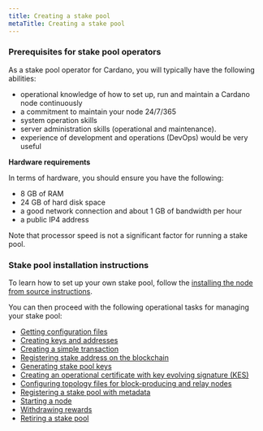 ```yaml
---
title: Creating a stake pool
metaTitle: Creating a stake pool
---
```


### Prerequisites for stake pool operators

As a stake pool operator for Cardano, you will typically have the following
abilities:

- operational knowledge of how to set up, run and maintain a Cardano node
  continuously
- a commitment to maintain your node 24/7/365
- system operation skills
- server administration skills (operational and maintenance).
- experience of development and operations (DevOps) would be very useful

**Hardware requirements**

In terms of hardware, you should ensure you have the following:

- 8 GB of RAM
- 24 GB of hard disk space
- a good network connection and about 1 GB of bandwidth per hour
- a public IP4 address

Note that processor speed is not a significant factor for running a stake pool.

### Stake pool installation instructions

To learn how to set up your own stake pool, follow the [installing the node from source instructions](https://github.com/input-output-hk/cardano-node/blob/master/doc/getting-started/install.md).

You can then proceed with the following operational tasks for managing your stake pool:

- [Getting configuration files](https://github.com/input-output-hk/cardano-node/blob/master/doc/stake-pool-operations/getConfigFiles_AND_Connect.md)
- [Creating keys and addresses](https://github.com/input-output-hk/cardano-node/blob/master/doc/stake-pool-operations/keys_and_addresses.md)
- [Creating a simple transaction](https://github.com/input-output-hk/cardano-node/blob/master/doc/stake-pool-operations/simple_transaction.md)
- [Registering stake address on the blockchain](https://github.com/input-output-hk/cardano-node/blob/master/doc/stake-pool-operations/register_key.md)
- [Generating stake pool keys](https://github.com/input-output-hk/cardano-node/blob/master/doc/stake-pool-operations/node_keys.md)
- [Creating an operational certificate with key evolving signature (KES)](https://github.com/input-output-hk/cardano-node/blob/master/doc/stake-pool-operations/KES_period.md)
- [Configuring topology files for block-producing and relay nodes](https://github.com/input-output-hk/cardano-node/blob/master/doc/stake-pool-operations/core_relay.md)
- [Registering a stake pool with metadata](https://github.com/input-output-hk/cardano-node/blob/master/doc/stake-pool-operations/register_stakepool.md)
- [Starting a node](https://github.com/input-output-hk/cardano-node/blob/master/doc/stake-pool-operations/start_your_nodes.md)
- [Withdrawing rewards](https://github.com/input-output-hk/cardano-node/blob/master/doc/stake-pool-operations/withdraw-rewards.md)
- [Retiring a stake pool](https://github.com/input-output-hk/cardano-node/blob/master/doc/stake-pool-operations/retire_stakepool.md)
